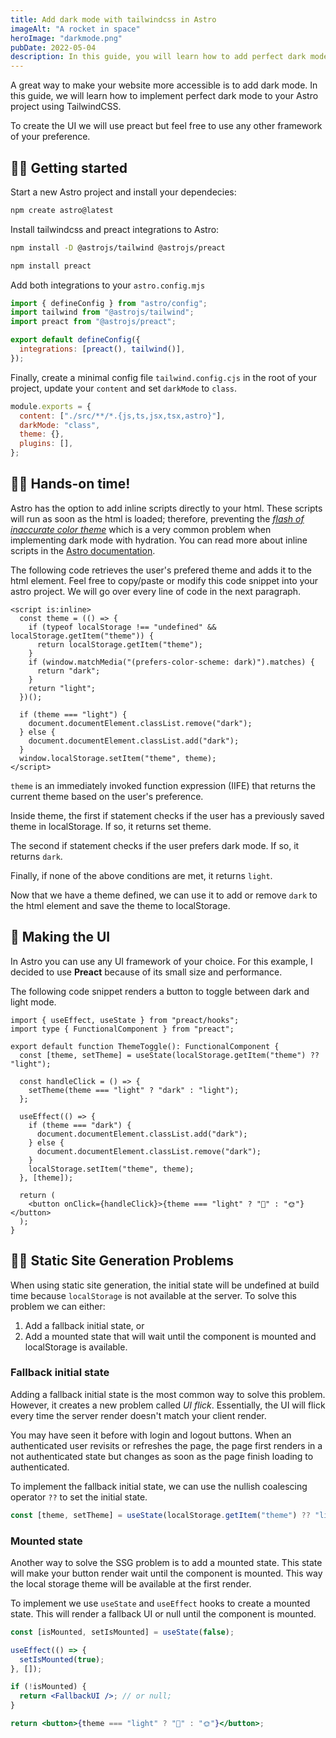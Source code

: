 ```yaml
---
title: Add dark mode with tailwindcss in Astro
imageAlt: "A rocket in space"
heroImage: "darkmode.png"
pubDate: 2022-05-04
description: In this guide, you will learn how to add perfect dark mode to your Astro project using TailwindCSS.
---
```


A great way to make your website more accessible is to add dark mode. In this guide, we will learn how to implement perfect dark mode to your Astro project using TailwindCSS.

To create the UI we will use preact but feel free to use any other framework of your preference.

## 🧑‍💻 Getting started

Start a new Astro project and install your dependecies:

```bash
npm create astro@latest
```

Install tailwindcss and preact integrations to Astro:

```bash
npm install -D @astrojs/tailwind @astrojs/preact

npm install preact
```

Add both integrations to your `astro.config.mjs`

```js
import { defineConfig } from "astro/config";
import tailwind from "@astrojs/tailwind";
import preact from "@astrojs/preact";

export default defineConfig({
  integrations: [preact(), tailwind()],
});
```

Finally, create a minimal config file `tailwind.config.cjs` in the root of your project, update your `content` and set `darkMode` to `class`.

```js
module.exports = {
  content: ["./src/**/*.{js,ts,jsx,tsx,astro}"],
  darkMode: "class",
  theme: {},
  plugins: [],
};
```

## 👩‍🚀 Hands-on time!

Astro has the option to add inline scripts directly to your html. These scripts will run as soon as the html is loaded; therefore, preventing the [_flash of inaccurate color theme_](https://css-tricks.com/flash-of-inaccurate-color-theme-fart/) which is a very common problem when implementing dark mode with hydration. You can read more about inline scripts in the [Astro documentation](https://docs.astro.build/en/reference/directives-reference/#isinline).

The following code retrieves the user's prefered theme and adds it to the html element. Feel free to copy/paste or modify this code snippet into your astro project. We will go over every line of code in the next paragraph.


```astro title="testing"
<script is:inline>
  const theme = (() => {
    if (typeof localStorage !== "undefined" && localStorage.getItem("theme")) {
      return localStorage.getItem("theme");
    }
    if (window.matchMedia("(prefers-color-scheme: dark)").matches) {
      return "dark";
    }
    return "light";
  })();

  if (theme === "light") {
    document.documentElement.classList.remove("dark");
  } else {
    document.documentElement.classList.add("dark");
  }
  window.localStorage.setItem("theme", theme);
</script>
```

`theme` is an immediately invoked function expression (IIFE) that returns the current theme based on the user's preference. 

Inside theme, the first if statement checks if the user has a previously saved theme in localStorage. If so, it returns set theme.

The second if statement checks if the user prefers dark mode. If so, it returns `dark`.

Finally, if none of the above conditions are met, it returns `light`.

Now that we have a theme defined, we can use it to add or remove `dark` to the html element and save the theme to localStorage.

## 💅 Making the UI

In Astro you can use any UI framework of your choice. For this example, I decided to use **Preact** because of its small size and performance.

The following code snippet renders a button to toggle between dark and light mode.

```tsx
import { useEffect, useState } from "preact/hooks";
import type { FunctionalComponent } from "preact";

export default function ThemeToggle(): FunctionalComponent {
  const [theme, setTheme] = useState(localStorage.getItem("theme") ?? "light");

  const handleClick = () => {
    setTheme(theme === "light" ? "dark" : "light");
  };

  useEffect(() => {
    if (theme === "dark") {
      document.documentElement.classList.add("dark");
    } else {
      document.documentElement.classList.remove("dark");
    }
    localStorage.setItem("theme", theme);
  }, [theme]);

  return (
    <button onClick={handleClick}>{theme === "light" ? "🌙" : "🌞"}</button>
  );
}
```

## 🧑‍🔧 Static Site Generation Problems

When using static site generation, the initial state will be undefined at build time because `localStorage` is not available at the server. To solve this problem we can either:

1. Add a fallback initial state, or
2. Add a mounted state that will wait until the component is mounted and localStorage is available.

### Fallback initial state

Adding a fallback initial state is the most common way to solve this problem. However, it creates a new problem called _UI flick_. Essentially, the UI will flick every time the server render doesn't match your client render. 

You may have seen it before with login and logout buttons. When an authenticated user revisits or refreshes the page, the page first renders in a not authenticated state but changes as soon as the page finish loading to authenticated.

To implement the fallback initial state, we can use the nullish coalescing operator `??` to set the initial state.

```jsx
const [theme, setTheme] = useState(localStorage.getItem("theme") ?? "light");
```

### Mounted state

Another way to solve the SSG problem is to add a mounted state. This state will make your button render wait until the component is mounted. This way the local storage theme will be available at the first render.

To implement we use `useState` and `useEffect` hooks to create a mounted state. This will render a fallback UI or null until the component is mounted.

```jsx
const [isMounted, setIsMounted] = useState(false);

useEffect(() => {
  setIsMounted(true);
}, []);

if (!isMounted) {
  return <FallbackUI />; // or null;
}

return <button>{theme === "light" ? "🌙" : "🌞"}</button>;
```